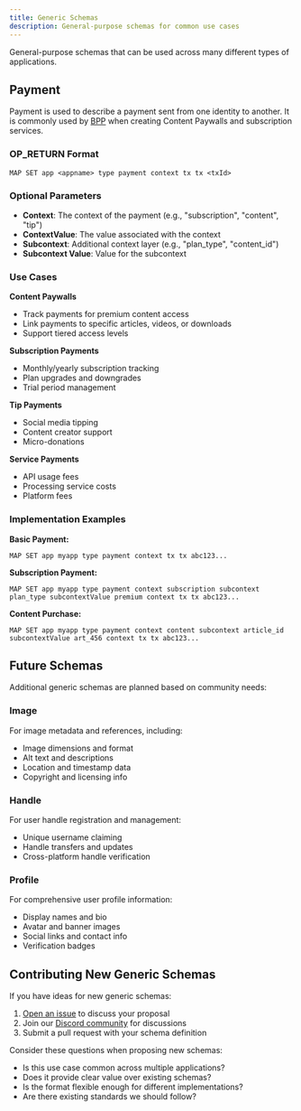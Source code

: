 ```yaml
---
title: Generic Schemas
description: General-purpose schemas for common use cases
---
```


General-purpose schemas that can be used across many different types of applications.

## Payment

Payment is used to describe a payment sent from one identity to another. It is commonly used by [BPP](https://github.com/icellan/bpp) when creating Content Paywalls and subscription services.

### OP_RETURN Format

```
MAP SET app <appname> type payment context tx tx <txId>
```

### Optional Parameters

- **Context**: The context of the payment (e.g., "subscription", "content", "tip")
- **ContextValue**: The value associated with the context
- **Subcontext**: Additional context layer (e.g., "plan_type", "content_id")
- **Subcontext Value**: Value for the subcontext

### Use Cases

**Content Paywalls**
- Track payments for premium content access
- Link payments to specific articles, videos, or downloads
- Support tiered access levels

**Subscription Payments**
- Monthly/yearly subscription tracking
- Plan upgrades and downgrades
- Trial period management

**Tip Payments**
- Social media tipping
- Content creator support
- Micro-donations

**Service Payments**
- API usage fees
- Processing service costs
- Platform fees

### Implementation Examples

**Basic Payment:**
```
MAP SET app myapp type payment context tx tx abc123...
```

**Subscription Payment:**
```
MAP SET app myapp type payment context subscription subcontext plan_type subcontextValue premium context tx tx abc123...
```

**Content Purchase:**
```
MAP SET app myapp type payment context content subcontext article_id subcontextValue art_456 context tx tx abc123...
```

## Future Schemas

Additional generic schemas are planned based on community needs:

### Image
For image metadata and references, including:
- Image dimensions and format
- Alt text and descriptions
- Location and timestamp data
- Copyright and licensing info

### Handle
For user handle registration and management:
- Unique username claiming
- Handle transfers and updates
- Cross-platform handle verification

### Profile
For comprehensive user profile information:
- Display names and bio
- Avatar and banner images
- Social links and contact info
- Verification badges

## Contributing New Generic Schemas

If you have ideas for new generic schemas:

1. [Open an issue](https://github.com/b-open-io/bitcoinschema/issues/new) to discuss your proposal
2. Join our [Discord community](https://discord.gg/vqj6wpKeEn) for discussions
3. Submit a pull request with your schema definition

Consider these questions when proposing new schemas:
- Is this use case common across multiple applications?
- Does it provide clear value over existing schemas?
- Is the format flexible enough for different implementations?
- Are there existing standards we should follow?